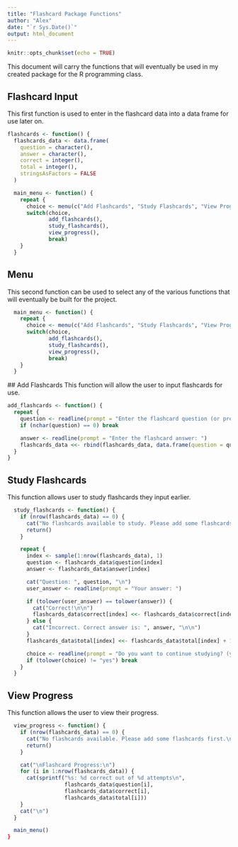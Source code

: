 ```yaml
---
title: "Flashcard Package Functions"
author: "Alex"
date: "`r Sys.Date()`"
output: html_document
---
```


```r
knitr::opts_chunk$set(echo = TRUE)
```



This document will carry the functions that will eventually be used in my created package for the R programming class.

## Flashcard Input
This first function is used to enter in the flashcard data into a data frame for use later on.

```r
flashcards <- function() {
  flashcards_data <- data.frame(
    question = character(),
    answer = character(),
    correct = integer(),
    total = integer(),
    stringsAsFactors = FALSE
  )

  main_menu <- function() {
    repeat {
      choice <- menu(c("Add Flashcards", "Study Flashcards", "View Progress", "Exit"), title = "Flashcard Program Menu")
      switch(choice,
             add_flashcards(),
             study_flashcards(),
             view_progress(),
             break)
    }
  }
```

## Menu
This second function can be used to select any of the various functions that will eventually be built for the project.
```r
  
  main_menu <- function() {
    repeat {
      choice <- menu(c("Add Flashcards", "Study Flashcards", "View Progress", "Exit"), title = "Flashcard Program Menu")
      switch(choice,
             add_flashcards(),
             study_flashcards(),
             view_progress(),
             break)
    }
  }

```

 ## Add Flashcards
 This function will allow the user to input flashcards for use.
```r
add_flashcards <- function() {
  repeat {
    question <- readline(prompt = "Enter the flashcard question (or press ENTER to stop adding): ")
    if (nchar(question) == 0) break

    answer <- readline(prompt = "Enter the flashcard answer: ")
    flashcards_data <<- rbind(flashcards_data, data.frame(question = question, answer = answer, correct = 0, total = 0, stringsAsFactors = FALSE))
  }
}

```
 
## Study Flashcards
This function allows user to study flashcards they input earlier.
```r
  study_flashcards <- function() {
    if (nrow(flashcards_data) == 0) {
      cat("No flashcards available to study. Please add some flashcards first.\n")
      return()
    }

    repeat {
      index <- sample(1:nrow(flashcards_data), 1)
      question <- flashcards_data$question[index]
      answer <- flashcards_data$answer[index]

      cat("Question: ", question, "\n")
      user_answer <- readline(prompt = "Your answer: ")

      if (tolower(user_answer) == tolower(answer)) {
        cat("Correct!\n\n")
        flashcards_data$correct[index] <<- flashcards_data$correct[index] + 1
      } else {
        cat("Incorrect. Correct answer is: ", answer, "\n\n")
      }
      flashcards_data$total[index] <<- flashcards_data$total[index] + 1

      choice <- readline(prompt = "Do you want to continue studying? (yes/no): ")
      if (tolower(choice) != "yes") break
    }
  }

```

## View Progress
This function allows the user to view their progress.
```r
  view_progress <- function() {
    if (nrow(flashcards_data) == 0) {
      cat("No flashcards available. Please add some flashcards first.\n")
      return()
    }

    cat("\nFlashcard Progress:\n")
    for (i in 1:nrow(flashcards_data)) {
      cat(sprintf("%s: %d correct out of %d attempts\n",
                  flashcards_data$question[i],
                  flashcards_data$correct[i],
                  flashcards_data$total[i]))
    }
    cat("\n")
  }

  main_menu()
}

```

